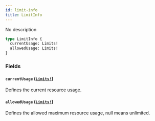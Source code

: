 ```yaml
---
id: limit-info
title: LimitInfo
---
```


No description

```graphql
type LimitInfo {
  currentUsage: Limits!
  allowedUsage: Limits!
}
```

### Fields

#### `currentUsage` ([`Limits!`](/docs/developer/api-reference/objects/limits))

Defines the current resource usage.

#### `allowedUsage` ([`Limits!`](/docs/developer/api-reference/objects/limits))

Defines the allowed maximum resource usage, null means unlimited.
